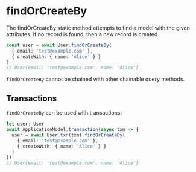 
# findOrCreateBy

The findOrCreateBy static method attempts to find a model with the given attributes. If no record is found, then a new record is created.

```ts
const user = await User.findOrCreateBy(
  { email: 'test@example.com' },
  { createWith: { name: 'Alice' } }
)
// User{email: 'test@example.com', name: 'Alice'}
```

`findOrCreateBy` cannot be chained with other chainable query methods.

## Transactions

`findOrCreateBy` can be used with transactions:

```ts
let user: User
await ApplicationModel.transaction(async txn => {
  user = await User.txn(txn).findOrCreateBy(
    { email: 'test@example.com' },
    { createWith: { name: 'Alice' } }
  )
})
// User{email: 'test@example.com', name: 'Alice'}
```
